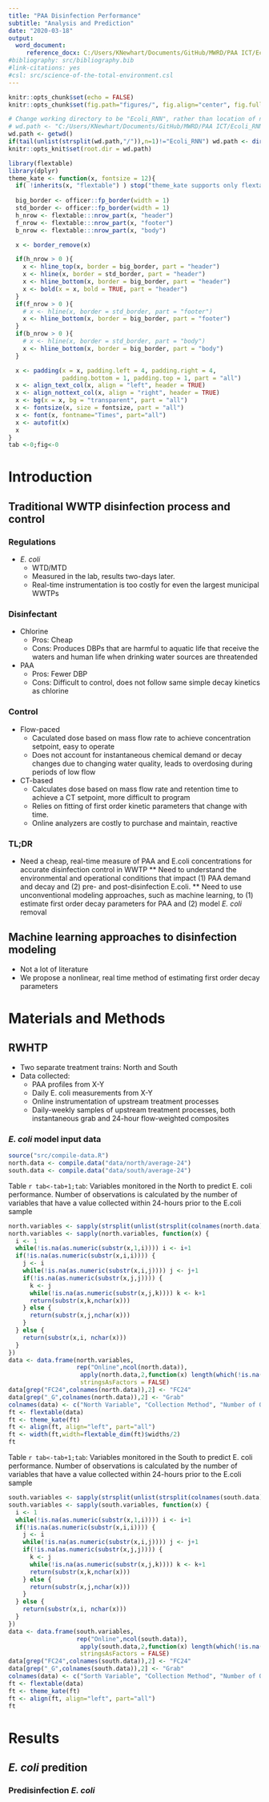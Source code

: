 ```yaml
---
title: "PAA Disinfection Performance"
subtitle: "Analysis and Prediction"
date: "2020-03-18"
output:
  word_document:
     reference_docx: C:/Users/KNewhart/Documents/GitHub/MWRD/PAA ICT/Ecoli_RNN/src/word_template.docx
#bibliography: src/bibliography.bib
#link-citations: yes
#csl: src/science-of-the-total-environment.csl
---
```


```r
knitr::opts_chunk$set(echo = FALSE)
knitr::opts_chunk$set(fig.path="figures/", fig.align="center", fig.fullwidth=TRUE, dev = 'png', dpi=600, fig.width = 6.5)

# Change working directory to be "Ecoli_RNN", rather than location of notebook
# wd.path <- "C:/Users/KNewhart/Documents/GitHub/MWRD/PAA ICT/Ecoli_RNN/"
wd.path <- getwd()
if(tail(unlist(strsplit(wd.path,"/")),n=1)!="Ecoli_RNN") wd.path <- dirname(wd.path)
knitr::opts_knit$set(root.dir = wd.path)

library(flextable)
library(dplyr)
theme_kate <- function(x, fontsize = 12){
  if( !inherits(x, "flextable") ) stop("theme_kate supports only flextable objects.")
  
  big_border <- officer::fp_border(width = 1)
  std_border <- officer::fp_border(width = 1)
  h_nrow <- flextable:::nrow_part(x, "header")
  f_nrow <- flextable:::nrow_part(x, "footer")
  b_nrow <- flextable:::nrow_part(x, "body")

  x <- border_remove(x)

  if(h_nrow > 0 ){
    x <- hline_top(x, border = big_border, part = "header")
    x <- hline(x, border = std_border, part = "header")
    x <- hline_bottom(x, border = big_border, part = "header")
    x <- bold(x = x, bold = TRUE, part = "header")
  }
  if(f_nrow > 0 ){
    # x <- hline(x, border = std_border, part = "footer")
    x <- hline_bottom(x, border = big_border, part = "footer")
  }
  if(b_nrow > 0 ){
    # x <- hline(x, border = std_border, part = "body")
    x <- hline_bottom(x, border = big_border, part = "body")
  }

  x <- padding(x = x, padding.left = 4, padding.right = 4,
               padding.bottom = 1, padding.top = 1, part = "all")
  x <- align_text_col(x, align = "left", header = TRUE)
  x <- align_nottext_col(x, align = "right", header = TRUE)
  x <- bg(x = x, bg = "transparent", part = "all")
  x <- fontsize(x, size = fontsize, part = "all")
  x <- font(x, fontname="Times", part="all")
  x <- autofit(x)
  x
}
tab <-0;fig<-0
```


# Introduction

## Traditional WWTP disinfection process and control

### Regulations
* *E. coli*
  * WTD/MTD
  * Measured in the lab, results two-days later. 
  * Real-time instrumentation is too costly for even the largest municipal WWTPs

### Disinfectant
* Chlorine
  * Pros: Cheap
  * Cons: Produces DBPs that are harmful to aquatic life that receive the waters and human life when drinking water sources are threatended
* PAA
  * Pros: Fewer DBP
  * Cons: Difficult to control, does not follow same simple decay kinetics as chlorine

### Control
* Flow-paced
  * Caculated dose based on mass flow rate to achieve concentration setpoint, easy to operate
  * Does not account for instantaneous chemical demand or decay changes due to changing water quality, leads to overdosing during periods of low flow
* CT-based
  * Calculates dose based on mass flow rate and retention time to achieve a CT setpoint, more difficult to program
  * Relies on fitting of first order kinetic parameters that change with time.
  * Online analyzers are costly to purchase and maintain, reactive
  
### TL;DR
* Need a cheap, real-time measure of PAA and E.coli concentrations for accurate disinfection control in WWTP
** Need to understand the environmental and operational conditions that impact (1) PAA demand and decay and (2) pre- and post-disinfection E.coli.
** Need to use unconventional modeling approaches, such as machine learning, to (1) estimate first order decay parameters for PAA and (2) model *E. coli* removal


## Machine learning approaches to disinfection modeling
* Not a lot of literature
* We propose a nonlinear, real time method of estimating first order decay parameters

# Materials and Methods

## RWHTP
  * Two separate treatment trains: North and South 
  * Data collected:
    * PAA profiles from X-Y
    * Daily E. coli measurements from X-Y
    * Online instrumentation of upstream treatment processes
    * Daily-weekly samples of upstream treatment processes, both instantaneous grab and 24-hour flow-weighted composites
    
### *E. coli* model input data
```r
source("src/compile-data.R")
north.data <- compile.data("data/north/average-24")
south.data <- compile.data("data/south/average-24")
```

Table `r tab<-tab+1;tab`: Variables monitored in the North to predict E. coli performance. Number of observations is calculated by the number of variables that have a value collected within 24-hours prior to the E.coli sample
```r
north.variables <- sapply(strsplit(unlist(strsplit(colnames(north.data), "_FC24")), "_G"), function(x) gsub("_"," ",gsub("[.]"," ", x)))
north.variables <- sapply(north.variables, function(x) {
  i <- 1
  while(!is.na(as.numeric(substr(x,1,i)))) i <- i+1
  if(!is.na(as.numeric(substr(x,i,i)))) {
    j <- i
    while(!is.na(as.numeric(substr(x,i,j)))) j <- j+1
    if(!is.na(as.numeric(substr(x,j,j)))) {
      k <- j
      while(!is.na(as.numeric(substr(x,j,k)))) k <- k+1
      return(substr(x,k,nchar(x)))
    } else {
      return(substr(x,j,nchar(x)))
    }
  } else {
    return(substr(x,i, nchar(x)))
  }
})
data <- data.frame(north.variables,
                   rep("Online",ncol(north.data)),
                    apply(north.data,2,function(x) length(which(!is.na(x)))),
                    stringsAsFactors = FALSE)
data[grep("FC24",colnames(north.data)),2] <- "FC24"
data[grep("_G",colnames(north.data)),2] <- "Grab"
colnames(data) <- c("North Variable", "Collection Method", "Number of Observations")
ft <- flextable(data)
ft <- theme_kate(ft)
ft <- align(ft, align="left", part="all")
ft <- width(ft,width=flextable_dim(ft)$widths/2)
ft
```

Table `r tab<-tab+1;tab`: Variables monitored in the South to predict E. coli performance. Number of observations is calculated by the number of variables that have a value collected within 24-hours prior to the E.coli sample
```r
south.variables <- sapply(strsplit(unlist(strsplit(colnames(south.data), "_FC24")), "_G"), function(x) gsub("_"," ",gsub("[.]"," ", x)))
south.variables <- sapply(south.variables, function(x) {
  i <- 1
  while(!is.na(as.numeric(substr(x,1,i)))) i <- i+1
  if(!is.na(as.numeric(substr(x,i,i)))) {
    j <- i
    while(!is.na(as.numeric(substr(x,i,j)))) j <- j+1
    if(!is.na(as.numeric(substr(x,j,j)))) {
      k <- j
      while(!is.na(as.numeric(substr(x,j,k)))) k <- k+1
      return(substr(x,k,nchar(x)))
    } else {
      return(substr(x,j,nchar(x)))
    }
  } else {
    return(substr(x,i, nchar(x)))
  }
})
data <- data.frame(south.variables,
                   rep("Online",ncol(south.data)),
                    apply(south.data,2,function(x) length(which(!is.na(x)))),
                    stringsAsFactors = FALSE)
data[grep("FC24",colnames(south.data)),2] <- "FC24"
data[grep("_G",colnames(south.data)),2] <- "Grab"
colnames(data) <- c("Sorth Variable", "Collection Method", "Number of Observations")
ft <- flextable(data)
ft <- theme_kate(ft)
ft <- align(ft, align="left", part="all")
ft
```


# Results
## *E. coli* predition
### Predisinfection *E. coli*
